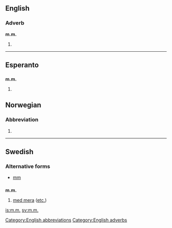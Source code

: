 {{also|mm|Mm|MM|mm.|.mm|m-m|M&M}}
==English==

===Adverb===
'''m.m.'''

# {{abbreviation of|[[mutatis mutandis]]}}

[[Category:English abbreviations]]
[[Category:English adverbs]]

----

==Esperanto==

==={{abbreviation|Esperanto}}===
'''m.m.'''

# {{abbreviation of|marmejlo}}

==Norwegian==

===Abbreviation===
{{infl|no|abbreviation}}

# {{abbreviation of|med mer|lang=no}}
----

==Swedish==

===Alternative forms===
* [[mm#Swedish|mm]]

==={{abbreviation|Swedish}}===
'''m.m.'''

# [[med mera]] ([[etc.]])

[[is:m.m.]]
[[sv:m.m.]]